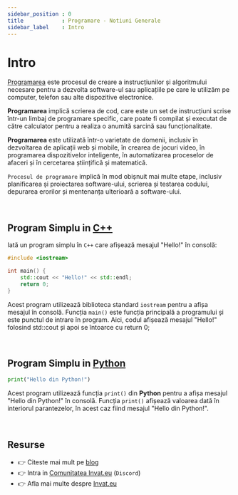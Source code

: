 ```yaml
---
sidebar_position : 0
title            : Programare - Notiuni Generale
sidebar_label    : Intro
---
```


# Intro

[Programarea](/programare) este procesul de creare a instrucțiunilor și algoritmului necesare pentru a dezvolta software-ul sau aplicațiile pe care le utilizăm pe computer, telefon sau alte dispozitive electronice. 

**Programarea** implică scrierea de cod, care este un set de instrucțiuni scrise într-un limbaj de programare specific, care poate fi compilat și executat de către calculator pentru a realiza o anumită sarcină sau funcționalitate.

**Programarea** este utilizată într-o varietate de domenii, inclusiv în dezvoltarea de aplicații web și mobile, în crearea de jocuri video, în programarea dispozitivelor inteligente, în automatizarea proceselor de afaceri și în cercetarea științifică și matematică.

`Procesul de programare` implică în mod obișnuit mai multe etape, inclusiv planificarea și proiectarea software-ului, scrierea și testarea codului, depurarea erorilor și mentenanța ulterioară a software-ului. 

<br />

## Program Simplu in [C++](/programare/cplusplus/)

Iată un program simplu în `C++` care afișează mesajul "Hello!" în consolă:

```cpp
#include <iostream>

int main() {
    std::cout << "Hello!" << std::endl;
    return 0;
}
```

Acest program utilizează biblioteca standard `iostream` pentru a afișa mesajul în consolă. 
Funcția `main()` este funcția principală a programului și este punctul de intrare în program. 
Aici, codul afișează mesajul "Hello!" folosind std::cout și apoi se întoarce cu return 0;

<br />

## Program Simplu in [Python](/programare/python/)

```python
print("Hello din Python!")
```

Acest program utilizează funcția `print()` din **Python** pentru a afișa mesajul "Hello din Python!" în consolă. 
Funcția `print()` afișează valoarea dată în interiorul parantezelor, în acest caz fiind mesajul "Hello din Python!".

<br />

## Resurse

- 👉 Citeste mai mult pe [blog](https://www.blog.invat.eu/)
- 👉 Intra in [Comunitatea Invat.eu](https://discord.gg/3qmQKAHKS2) (`Discord`)  
- 👉 Afla mai multe despre [Invat.eu](/) 

